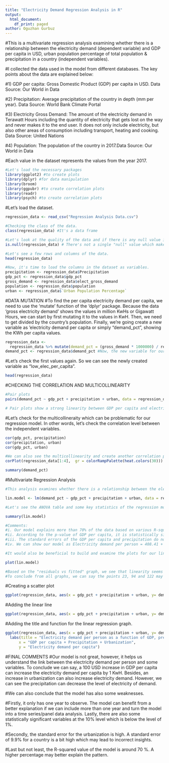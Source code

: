 ---
title: "Electricity Demand Regression Analysis in R"
output:
  html_document:
    df_print: paged
author: Oguzhan Gurbuz
---

#This is a multivariate regression analysis examining whether there is a relationship between the electricity demand (dependent variable) and GDP per capita in USD, urban population percentage of total population & precipitation in a country (independent variables).

#I collected the data used in the model from different databases. The key points about the data are explained below:

#1) GDP per capita: Gross Domestic Product (GDP) per capita in USD. Data Source: Our World in Data

#2) Precipitation: Average precipitation of the country in depth (mm per year). Data Source: World Bank Climate Portal

#3) Electricity Gross Demand: The amount of the electricity demand in Terawatt Hours including the quantity of electricity that gets lost on the way and never makes it to the end user. It does not only include electricity, but also other areas of consumption including transport, heating and cooking. Data Source: United Nations

#4) Population: The population of the country in 2017.Data Source: Our World in Data

#Each value in the dataset represents the values from the year 2017.

```{r}
#Let's load the necessary packages
library(ggplot2) #to create plots
library(dplyr) #for data manipulation
library(broom) 
library(ggpubr) #to create correlation plots
library(readr)
library(psych) #to create correlation plots
```

#Let's load the dataset.

```{r}
regression_data <- read_csv("Regression Analysis Data.csv")
```

```{r}
#Checking the class of the data.
class(regression_data) #It's a data frame

#Let's look at the quality of the data and if there is any null value in the data frame
is.null(regression_data) # There's not a single "null" value which makes the data set more explanatory.
```

```{r}
#Let's see a few rows and columns of the data.
head(regression_data)
```

```{r}
#Now, it's time to load the columns in the dataset as variables.
precipitation <- regression_data$Precipitation
gdp_pct <- regression_data$gdp_pct
gross_demand <- regression_data$elect_gross_demand
population <- regression_data$population
urban <- regression_data$`Urban Population Percentage`
```

#DATA MUTATION #To find the per capita electricity demand per capita, we need to use the 'mutate' function of the 'dplyr' package. Because the data 'gross electricity demand' shows the values in million KwHs or Gigawatt Hours, we can start by first mutating it to the values in KwH. Then, we need to get divided by the country's population. Finally, we're going create a new variable as 'electricity demand per capita or simply "demand_pct", showing the KWh per capita values.

```{r}
regression_data <- 
  regression_data %>% mutate(demand_pct = (gross_demand * 1000000) / regression_data$population)
demand_pct <- regression_data$demand_pct #Now, the new variable for our model is ready.
```

#Let's check the first values again. So we can see the newly created variable as "low_elec_per_capita".

```{r}
head(regression_data)
```

#CHECKING THE CORRELATION AND MULTICOLLINEARITY

```{r}
#Pair plots
pairs(demand_pct ~ gdp_pct + precipitation + urban, data = regression_data)

# Pair plots show a strong linearity between GDP per capita and electricity demand per capita. We need further investigation to see the link between other variables.
```

#Let's check for the multicollineraity which can be problematic for our regression model. In other words, let's check the correlation level between the independent variables.

```{r}
cor(gdp_pct, precipitation)
cor(precipitation, urban)
cor(gdp_pct, urban)
```

```{r}
#We can also see the multicollinearity and create another correlation plot
corPlot(regression_data[1:4],  gr = colorRampPalette(heat.colors(30)))
```

```{r}
summary(demand_pct)
```



#Multivariate Regression Analysis

```{r}
#This analysis examines whether there is a relationship between the electricity demand per capita (as the dependent variable) and precipitation, GDP per capita and urbanization percentage (as independent variables).

lin.model <- lm(demand_pct ~ gdp_pct + precipitation + urban, data = regression_data)

#Let's see the ANOVA table and some key statistics of the regression model. 

summary(lin.model)

#Comments:
#i. Our model explains more than 70% of the data based on various R-squared and modified R-squared values. This is not a great percentage, but it explains the majority of the data. 
#ii. According to the p-value of GDP per capita, it is statistically significant at the 1% level. In other words, the null hypothesis can be rejected with a 1% probability for the GDP per capita in our model. On the other hand, the p-values for the average precipitation and urbanization show that they are statistically significant at the 5% level. Lastly, the p-value for the regression model is lower than 0.01 (2.2e-16).
#iii. The standard errors of the GDP per capita and precipitation do not seem to be high. However, the error for the intercept appears to be slightly higher. Because the minimum value for electricity demand per person is 19.29 and the 1st quantile is 640, our model may not explain the pattern for the countries with the lowest electricity demand per-capita values.
#iv. We can show our model as Electricity demand per person = 408.41 + -0.55 x precipitation + 0.15 x GDP per capita + 25.26 x urbanization rate + ϵ

#It would also be beneficial to build and examine the plots for our linear regression model.

plot(lin.model)

#Based on the "residuals vs fitted" graph, we see that linearity seems to hold in the first part of the red line, as the red line is close to the dashed line. We can also see the heteroskedasticity: when we move to the right on the fitted values line (x-axis), the spread of the residuals seems to be increasing. The observations 23, 94, and 122 may be outliers, having large residual values.
#To conclude from all graphs, we can say the points 23, 94 and 122 may be the outliers in our model.
```

#Creating a scatter plot
```{r}
ggplot(regression_data, aes(x = gdp_pct + precipitation + urban, y= demand_pct)) + geom_point(color = "orange")
```

#Adding the linear line

```{r}
ggplot(regression_data, aes(x = gdp_pct + precipitation + urban, y= demand_pct)) + geom_point(color = "orange") + geom_smooth(method="lm", col="red")
```

#Adding the title and function for the linear regression graph.

```{r}
ggplot(regression_data, aes(x = gdp_pct + precipitation + urban, y= demand_pct)) + geom_point(color = "orange") + geom_smooth(method="lm", col="red") + stat_regline_equation(label.x = 5, label.y = 9) + theme_bw() +
  labs(title = "Electricity demand per person as a function of GDP, precipitation and urbanization rate",
      x = "GDP per capita + Precipitation + Urbanization",
      y = "Electricity demand per capita")
```

#FINAL COMMENTS #Our model is not great, however, it helps us understand the link between the electricity demand per person and some variables. To conclude we can say, a 100 USD increase in GDP per capita can increase the electricity demand per capita by 1 KwH. Besides, an increase in urbanization can also increase electricity demand. However, we can see the precipitation can decrease the level of electricity of demand.

#We can also conclude that the model has also some weaknesses.

#Firstly, it only has one year to observe. The model can benefit from a better explanation if we can include more than one year and turn the model into a time series/panel data analysis. Lastly, there are also some statistically significant variables at the 10% level which is below the level of 1%.

#Secondly, the standard error for the urbanization is high. A standard error of 9.9% for a country is a bit high which may lead to incorrect insights.

#Last but not least, the R-squared value of the model is around 70 %. A higher percentage may better explain the pattern.
